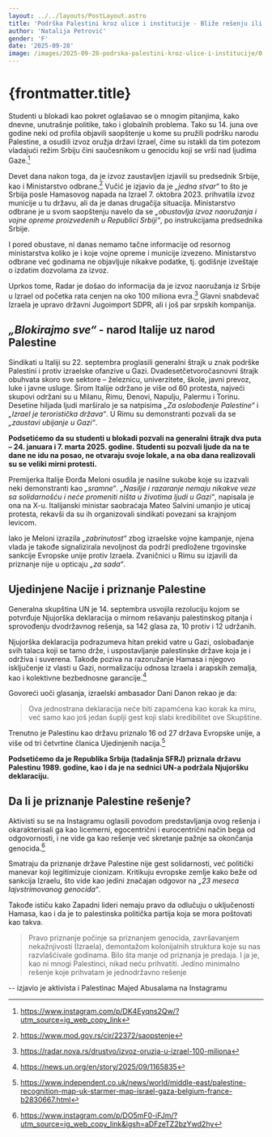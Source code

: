 ```yaml
---
layout: ../../layouts/PostLayout.astro
title: 'Podrška Palestini kroz ulice i institucije - Bliže rešenju ili politički manevar?'
author: 'Natalija Petrović'
gender: 'F'
date: '2025-09-28'
image: /images/2025-09-28-podrska-palestini-kroz-ulice-i-institucije/0.jpeg
---
```



# {frontmatter.title}

Studenti u blokadi kao pokret oglašavao se o mnogim pitanjima, kako dnevne, unutrašnje
politike, tako i globalnih problema. Tako su 14. juna ove godine neki od profila objavili
saopštenje u kome su pružili podršku narodu Palestine, a osudili izvoz oružja državi Izrael, čime
su istakli da tim potezom vladajući režim Srbiju čini saučesnikom u genocidu koji se vrši nad
ljudima Gaze.[^1]

Devet dana nakon toga, da je izvoz zaustavljen izjavili su predsednik Srbije, kao i Ministarstvo
odbrane.[^2] Vučić je izjavio da je _„jedna stvar“_ to što je Srbija posle Hamasovog napada na Izrael 7. oktobra 2023. prihvatila izvoz municije u tu državu, ali da je danas drugačija situacija.
Ministarstvo odbrane je u svom saopštenju navelo da se _„obustavlja izvoz naoružanja i vojne
opreme proizvedenih u Republici Srbiji“_, po instrukcijama predsednika Srbije.

I pored obustave, ni danas nemamo tačne informacije od resornog ministarstva koliko je i koje
vojne opreme i municije izvezeno. Ministarstvo odbrane već godinama ne objavljuje nikakve
podatke, tj. godišnje izveštaje o izdatim dozvolama za izvoz.

Uprkos tome, Radar je došao do informacija da je izvoz naoružanja iz Srbije u Izrael od početka
rata cenjen na oko 100 miliona evra.[^3] Glavni snabdevač Izraela je upravo državni Jugoimport
SDPR, ali i još par srpskih kompanija.

## _„Blokirajmo sve“_ - narod Italije uz narod Palestine

Sindikati u Italiji su 22. septembra proglasili generalni štrajk u znak podrške Palestini i protiv
izraelske ofanzive u Gazi. Dvadesetčetvoročasnovni štrajk obuhvata skoro sve sektore –
železnicu, univerzitete, škole, javni prevoz, luke i javne usluge. Širom Italije održano je više od
60 protesta, najveći skupovi održani su u Milanu, Rimu, Đenovi, Napulju, Palermu i Torinu.
Desetine hiljada ljudi marširalo je sa natpisima _„Za oslobođenje Palestine“_ i _„Izrael je
teroristička država“_. U Rimu su demonstranti pozvali da se _„zaustavi ubijanje u Gazi“_.

**Podsetićemo da su studenti u blokadi pozvali na generalni štrajk dva puta – 24. januara i 7.
marta 2025. godine. Studenti su pozvali ljude da na te dane ne idu na posao, ne otvaraju svoje
lokale, a na oba dana realizovali su se veliki mirni protesti.**

Premijerka Italije Đorđa Meloni osudila je nasilne sukobe koje su izazvali neki demonstranti
kao _„sramne“_. _„Nasilje i razaranje nemaju nikakve veze sa solidarnošću i neće promeniti ništa u
životima ljudi u Gazi“_, napisala je ona na X-u. Italijanski ministar saobraćaja Mateo Salvini
umanjio je uticaj protesta, rekavši da su ih organizovali sindikati povezani sa krajnjom levicom.

Iako je Meloni izrazila _„zabrinutost“_ zbog izraelske vojne kampanje, njena vlada je takođe
signalizirala nevoljnost da podrži predložene trgovinske sankcije Evropske unije protiv Izraela.
Zvaničnici u Rimu su izjavili da priznanje nije u opticaju _„za sada“_.

## Ujedinjene Nacije i priznanje Palestine

Generalna skupština UN je 14. septembra usvojila rezoluciju kojom se potvrđuje Njujorška
deklaracija o mirnom rešavanju palestinskog pitanja i sprovođenju dvodržavnog rešenja, sa 142
glasa za, 10 protiv i 12 udržanih.

Njujorška deklaracija podrazumeva hitan prekid vatre u Gazi, oslobađanje svih talaca koji se
tamo drže, i uspostavljanje palestinske države koja je i održiva i suverena. Takođe poziva na
razoružanje Hamasa i njegovo isključenje iz vlasti u Gazi, normalizaciju odnosa Izraela i
arapskih zemalja, kao i kolektivne bezbednosne garancije.[^4]

Govoreći uoči glasanja, izraelski ambasador Dani Danon rekao je da:

> Ova jednostrana deklaracija neće biti zapamćena kao korak ka miru, već samo kao još jedan šuplji gest koji slabi kredibilitet ove Skupštine.

Trenutno je Palestinu kao državu priznalo 16 od 27 država Evropske unije, a više od tri četvrtine
članica Ujedinjenih nacija.[^5]

**Podsetićemo da je Republika Srbija (tadašnja SFRJ) priznala državu Palestinu 1989. godine, kao
i da je na sednici UN-a podržala Njujoršku deklaraciju.**

## Da li je priznanje Palestine rešenje?

Aktivisti su se na Instagramu oglasili povodom predstavljanja ovog rešenja i okarakterisali ga
kao licemerni, egocentrični i eurocentrični način bega od odgovornosti, i ne vide ga kao rešenje
već skretanje pažnje sa okončanja genocida.[^6]

Smatraju da priznanje države Palestine nije gest solidarnosti, već politički manevar koji
legitimizuje cionizam. Kritikuju evropske zemlje kako beže od sankcija Izraelu, što vide kao
jedini značajan odgovor na _„23 meseca lajvstrimovanog genocida“_.

Takođe ističu kako Zapadni lideri nemaju pravo da odlučuju o uključenosti Hamasa, kao i da je
to palestinska politička partija koja se mora poštovati kao takva.

> Pravo priznanje počinje sa priznanjem genocida, završavanjem nekažnjivosti (Izraela),
> demontažom kolonijalnih struktura koje su nas razvlašćivale godinama. Bilo šta manje od
> priznanja je predaja. I ja je, kao ni mnogi Palestinci, nikad neću prihvatiti. Jedino minimalno
> rešenje koje prihvatam je jednodržavno rešenje

-- izjavio je aktivista i Palestinac Majed Abusalama na Instagramu

[^1]: https://www.instagram.com/p/DK4Eyqns2Qw/?utm_source=ig_web_copy_link

[^2]: https://www.mod.gov.rs/cir/22372/saopstenje

[^3]: https://radar.nova.rs/drustvo/izvoz-oruzja-u-izrael-100-miliona

[^4]: https://news.un.org/en/story/2025/09/1165835

[^5]: https://www.independent.co.uk/news/world/middle-east/palestine-recognition-map-uk-starmer-map-israel-gaza-belgium-france-b2830667.html

[^6]: https://www.instagram.com/p/DO5mF0-iFJm/?utm_source=ig_web_copy_link&igsh=aDFzeTZ2bzYwd2hy
